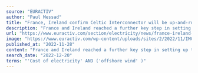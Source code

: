```yaml
---
source: "EURACTIV"
author: "Paul Messad"
title: "France, Ireland confirm Celtic Interconnector will be up-and-running in 2027"
description: "France and Ireland reached a further key step in setting up the Celtic Interconnector, an underwater electricity cable linking the Irish grid to the continent by 2027, Ireland's Environment Minister Eamon Ryan announced in Paris last week."
url: "https://www.euractiv.com/section/electricity/news/france-ireland-confirm-celtic-interconnector-will-be-up-and-running-in-2027/"
image: "https://www.euractiv.com/wp-content/uploads/sites/2/2022/11/IMG_9370-800x450.jpg"
published_at: "2022-11-28"
content: "France and Ireland reached a further key step in setting up the Celtic Interconnector, an underwater electricity cable linking the Irish grid to the continent by 2027, Ireland’s Environment Minister … [+4681 chars]"
search_date: "2022-12-20"
terms: "'Cost of electricity' AND ('offshore wind' )"
---
```


